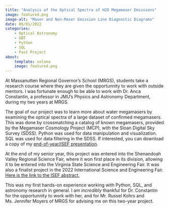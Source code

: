 ```yaml
---
title: "Analysis of the Optical Spectra of H2O Megamaser Emissions"
image: featured.png
image-alt: "Maser and Non-Maser Emission Line Diagnostic Diagrams"
date: 06/01/2022
categories:
    - Optical Astronomy
    - GBT
    - Python
    - SQL
    - Past Project
about: 
    template: solana
    image: featured.png
---
```

At Massanutten Regional Governor's School (MRGS), students take a research course where they are given the opportunnity to work with outside mentors. I was fortunate enough to be able to work with Dr. Anca Constantin, a professor in JMU's Physics and Astronomy Department, during my two years at MRGS.

The goal of our project was to learn more about water megamasers by examining the optical spectra of a large dataset of confirmed megamasers. This was done by crossmatching a catalog of known megamasers, provided by the Megamaser Cosmology Project (MCP), with the Sloan Digital Sky Survey (SDSS). Python was used for data manipulation and visualization. SQL was used for data filtering in the SDSS. If interested, you can download a copy of my <a href="2022_ISEFPresentation_StJohn.pptx">end-of-year/ISEF presentation</a>.

<!-- TODO: Create quarto version of presentation -->

At the end of my senior year, this project was entered into the Shenandoah Valley Regional Science Fair, where it won first place in its division, allowing it to be entered into the Virginia State Science and Engineering Fair. It was also a finalist project in the 2022 International Science and Engineering Fair. <a href='https://abstracts.societyforscience.org/Home/FullAbstract?ISEFYears=0%2C2022%2C&Category=Any%20Category&Finalist=St.%20John&AllAbstracts=True&FairCountry=Any%20Country&FairState=Any%20State&Keywords=Megamasers&ProjectId=23073'>Here is the link to the ISEF abstract.</a>

This was my first hands-on experience working with Python, SQL, and astronomy research in general. I am *incredibly* thankful for Dr. Constantin for the opportunnity to work with her, and for Mr. Russel Kohrs and Ms. Jennifer Moyers of MRGS for advising me on this two-year project.
